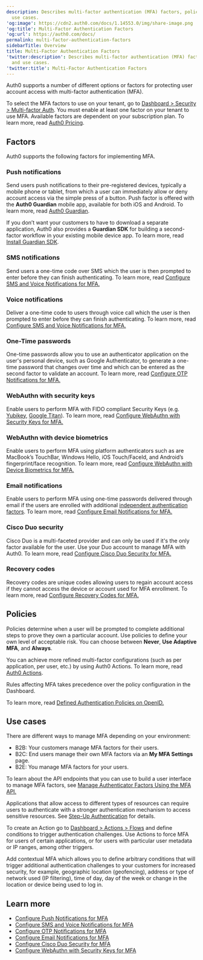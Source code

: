 ```yaml
---
description: Describes multi-factor authentication (MFA) factors, policies, and
  use cases.
'og:image': https://cdn2.auth0.com/docs/1.14553.0/img/share-image.png
'og:title': Multi-Factor Authentication Factors
'og:url': https://auth0.com/docs/
permalink: multi-factor-authentication-factors
sidebarTitle: Overview
title: Multi-Factor Authentication Factors
'twitter:description': Describes multi-factor authentication (MFA) factors, policies,
  and use cases.
'twitter:title': Multi-Factor Authentication Factors
---
```

Auth0 supports a number of different options or factors for protecting user account access with <Tooltip tip="Multi-factor authentication (MFA): User authentication process that uses a factor in addition to username and password such as a code via SMS." cta="View Glossary" href="/docs/glossary?term=multi-factor+authentication">multi-factor authentication</Tooltip> (MFA).

To select the MFA factors to use on your tenant, go to [Dashboard > Security > Multi-factor Auth](https://manage.auth0.com/#/security/mfa). You must enable at least one factor on your tenant to use MFA. Available factors are dependent on your subscription plan. To learn more, read [Auth0 Pricing](https://auth0.com/pricing/).

## Factors

Auth0 supports the following factors for implementing MFA.

### Push notifications

Send users push notifications to their pre-registered devices, typically a mobile phone or tablet, from which a user can immediately allow or deny account access via the simple press of a button. Push factor is offered with the **Auth0 Guardian** mobile app, available for both iOS and Android. To learn more, read [Auth0 Guardian](/docs/secure/multi-factor-authentication/auth0-guardian).

If you don’t want your customers to have to download a separate application, Auth0 also provides a **Guardian SDK** for building a second-factor workflow in your existing mobile device app. To learn more, read [Install Guardian SDK](/docs/secure/multi-factor-authentication/multi-factor-authentication-developer-resources/install-guardian-sdk).

### SMS notifications

Send users a one-time code over SMS which the user is then prompted to enter before they can finish authenticating. To learn more, read [Configure SMS and Voice Notifications for MFA.](/docs/secure/multi-factor-authentication/multi-factor-authentication-factors/configure-sms-voice-notifications-mfa)

### Voice notifications

Deliver a one-time code to users through voice call which the user is then prompted to enter before they can finish authenticating. To learn more, read [Configure SMS and Voice Notifications for MFA.](/docs/secure/multi-factor-authentication/multi-factor-authentication-factors/configure-sms-voice-notifications-mfa)

### One-Time passwords

One-time passwords allow you to use an authenticator application on the user's personal device, such as Google Authenticator, to generate a one-time password that changes over time and which can be entered as the second factor to validate an account. To learn more, read [Configure OTP Notifications for MFA.](/docs/secure/multi-factor-authentication/multi-factor-authentication-factors/configure-otp-notifications-for-mfa)

### WebAuthn with security keys

Enable users to perform MFA with FIDO compliant Security Keys (e.g. [Yubikey](https://www.yubico.com/), [Google Titan](https://cloud.google.com/titan-security-key)). To learn more, read [Configure WebAuthn with Security Keys for MFA.](/docs/secure/multi-factor-authentication/fido-authentication-with-webauthn/configure-webauthn-security-keys-for-mfa)

### WebAuthn with device biometrics

Enable users to perform MFA using platform authenticators such as are MacBook’s TouchBar, Windows Hello, iOS Touch/FaceId, and Android’s fingerprint/face recognition. To learn more, read [Configure WebAuthn with Device Biometrics for MFA.](/docs/secure/multi-factor-authentication/fido-authentication-with-webauthn/configure-webauthn-device-biometrics-for-mfa)

### Email notifications

Enable users to perform MFA using one-time passwords delivered through email if the users are enrolled with additional [independent authentication factors](/docs/secure/multi-factor-authentication/enable-mfa#independent-factors). To learn more, read [Configure Email Notifications for MFA.](/docs/secure/multi-factor-authentication/multi-factor-authentication-factors/configure-email-notifications-for-mfa)

### Cisco Duo security

Cisco Duo is a multi-faceted provider and can only be used if it's the only factor available for the user. Use your Duo account to manage MFA with Auth0. To learn more, read [Configure Cisco Duo Security for MFA.](/docs/secure/multi-factor-authentication/configure-cisco-duo-for-mfa)

### Recovery codes

Recovery codes are unique codes allowing users to regain account access if they cannot access the device or account used for MFA enrollment. To learn more, read [Configure Recovery Codes for MFA.](/docs/secure/multi-factor-authentication/configure-recovery-codes-for-mfa)

## Policies

Policies determine when a user will be prompted to complete additional steps to prove they own a particular account. Use policies to define your own level of acceptable risk. You can choose between **Never**, **Use <Tooltip tip="Adaptive Multi-factor Authentication: Multi-factor authentication (MFA) that is only triggered for users when an attempted login is determined to be a low confidence login." cta="View Glossary" href="/docs/glossary?term=Adaptive+MFA">Adaptive MFA</Tooltip>**, and **Always**.

You can achieve more refined multi-factor configurations (such as per application, per user, etc.) by using Auth0 Actions. To learn more, read [Auth0 Actions](/docs/customize/actions).

<Callout icon="file-lines" color="#0EA5E9" iconType="regular">

Rules affecting MFA takes precedence over the policy configuration in the Dashboard.

</Callout>

To learn more, read [Defined Authentication Policies on OpenID.](http://openid.net/specs/openid-provider-authentication-policy-extension-1_0.html#rfc.section.4)

## Use cases

There are different ways to manage MFA depending on your environment:

* B2B: Your customers manage MFA factors for their users.
* B2C: End users manage their own MFA factors via an **My MFA Settings** page.
* B2E: You manage MFA factors for your users.

To learn about the API endpoints that you can use to build a user interface to manage MFA factors, see [Manage Authenticator Factors Using the MFA API.](/docs/secure/multi-factor-authentication/manage-mfa-auth0-apis/manage-authenticator-factors-mfa-api)

Applications that allow access to different types of resources can require users to authenticate with a stronger authentication mechanism to access sensitive resources. See [Step-Up Authentication](/docs/secure/multi-factor-authentication/step-up-authentication) for details.

To create an Action go to [Dashboard > Actions > Flows](https://manage.auth0.com/#/actions/flows) and define conditions to trigger authentication challenges. Use Actions to force MFA for users of certain applications, or for users with particular user metadata or IP ranges, among other triggers.

Add contextual MFA which allows you to define arbitrary conditions that will trigger additional authentication challenges to your customers for increased security, for example, geographic location (geofencing), address or type of network used (IP filtering), time of day, day of the week or change in the location or device being used to log in.

## Learn more

* [Configure Push Notifications for MFA](/docs/secure/multi-factor-authentication/multi-factor-authentication-factors/configure-push-notifications-for-mfa)
* [Configure SMS and Voice Notifications for MFA](/docs/secure/multi-factor-authentication/multi-factor-authentication-factors/configure-sms-voice-notifications-mfa)
* [Configure OTP Notifications for MFA](/docs/secure/multi-factor-authentication/multi-factor-authentication-factors/configure-otp-notifications-for-mfa)
* [Configure Email Notifications for MFA](/docs/secure/multi-factor-authentication/multi-factor-authentication-factors/configure-email-notifications-for-mfa)
* [Configure Cisco Duo Security for MFA](/docs/secure/multi-factor-authentication/configure-cisco-duo-for-mfa)
* [Configure WebAuthn with Security Keys for MFA](/docs/secure/multi-factor-authentication/fido-authentication-with-webauthn/configure-webauthn-security-keys-for-mfa)